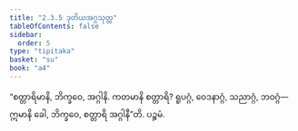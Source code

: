 ```yaml
---
title: "2.3.5 ဒုတိယအဂ္ဂသုတ္တ"
tableOfContents: false
sidebar:
  order: 5
type: "tipitaka"
basket: "su"
book: "a4"
---
```



<DynamicBreadcrumb />

<Division number="75" book="a4" e="ch" v="15" p="391">

<Paragraph number="539" book="a4">
“စတ္တာရိမာနိ, ဘိက္ခဝေ, အဂ္ဂါနိ. ကတမာနိ စတ္တာရိ? ရူပဂ္ဂံ, ဝေဒနာဂ္ဂံ, သညာဂ္ဂံ, ဘဝဂ္ဂံ—  ဣမာနိ ခေါ, ဘိက္ခဝေ, စတ္တာရိ အဂ္ဂါနီ”တိ.

</Paragraph>
</Division>

<Paragraph number="540" type="center" book="a4">
ပဉ္စမံ.
</Paragraph>